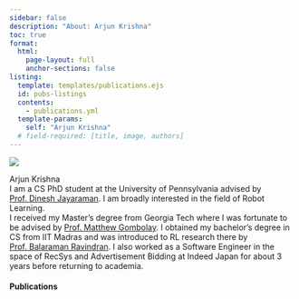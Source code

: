 ```yaml
---
sidebar: false
description: "About: Arjun Krishna"
toc: true
format:
  html:
    page-layout: full
    anchor-sections: false
listing:
  template: templates/publications.ejs
  id: pubs-listings
  contents: 
    - publications.yml
  template-params:
    self: "Arjun Krishna"
  # field-required: [title, image, authors]
---
```


::: {layout="[20,80]" .profile-header}

![](assets/profile-transparent-bg.png){.profile-pic}

[Arjun Krishna]{.subtitle} <br/>
I am a CS PhD student at the University of Pennsylvania advised by [Prof. Dinesh Jayaraman](https://www.seas.upenn.edu/~dineshj/). I am broadly interested in the field of Robot Learning. <br style="margin-bottom: 10px"/>
I received my Master's degree from Georgia Tech where I was fortunate to be advised by [Prof. Matthew Gombolay](https://sites.gatech.edu/matthew-gombolay/). I obtained my bachelor's degree in CS from IIT Madras and was introduced to RL research there by [Prof. Balaraman Ravindran](http://www.cse.iitm.ac.in/~ravi/). I also worked as a Software Engineer in the space of RecSys and Advertisement Bidding at Indeed Japan for about 3 years before returning to academia.
:::

#### Publications

::: {#pubs-listings}
:::
